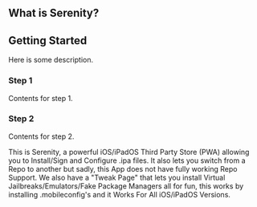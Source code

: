 ## What is Serenity?


## Getting Started

Here is some description.

<Steps>
  <h3>Step 1</h3>
  Contents for step 1.
  
  <h3>Step 2</h3>
  Contents for step 2.
</Steps>

This is Serenity, a powerful iOS/iPadOS Third Party Store (PWA) allowing you to Install/Sign and Configure .ipa files. It also lets you switch from a Repo to another but sadly, this App does not have fully working Repo Support. We also have a "Tweak Page" that lets you install Virtual Jailbreaks/Emulators/Fake Package Managers all for fun, this works by installing .mobileconfig's and it Works For All iOS/iPadOS Versions.
